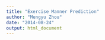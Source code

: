 ```yaml
---
title: "Exercise Manner Prediction"
author: "Mengyu Zhou"
date: "2014-08-24"
output: html_document
---
```


